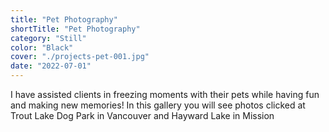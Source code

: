 ```yaml
---
title: "Pet Photography"
shortTitle: "Pet Photography"
category: "Still"
color: "Black"
cover: "./projects-pet-001.jpg"
date: "2022-07-01"
---
```


I have assisted clients in freezing moments with their pets while having fun and making new memories! In this gallery you will see photos clicked at Trout Lake Dog Park in Vancouver and Hayward Lake in Mission
